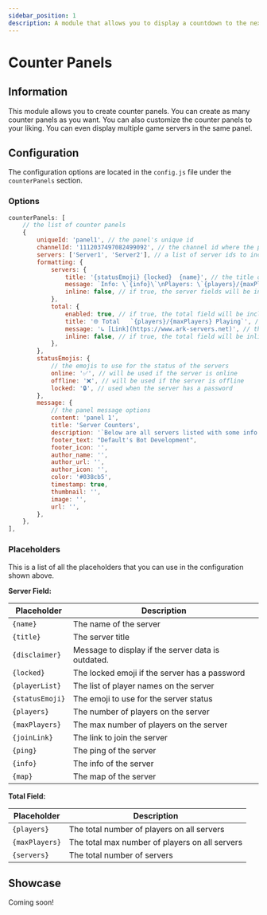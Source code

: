 ```yaml
---
sidebar_position: 1
description: A module that allows you to display a countdown to the next wipe in your server.
---
```



# Counter Panels

## Information

This module allows you to create counter panels. You can create as many counter panels as you want. You can also customize the counter panels to your liking. You can even display multiple game servers in the same panel.

## Configuration

The configuration options are located in the `config.js` file under the `counterPanels` section.

### Options

```js title="config.js → counterPanels"
counterPanels: [
	// the list of counter panels
	{
		uniqueId: 'panel1', // the panel's unique id
		channelId: '1112037497082499092', // the channel id where the panel will be posted
		servers: ['Server1', 'Server2'], // a list of server ids to include in the panel
		formatting: {
			servers: {
				title: '{statusEmoji} {locked}  {name}', // the title of the server fields
				message: `Info: \`{info}\`\nPlayers: \`{players}/{maxPlayers}\`\nMap: \`{map}\`\nConnect: [Join Here]({joinLink})\nPing: \`{ping}\`\n{disclaimer}{playerList}`, // the message of the server fields
				inline: false, // if true, the server fields will be inline
			},
			total: {
				enabled: true, // if true, the total field will be included
				title: '🌐 Total   `{players}/{maxPlayers} Playing`', // the title of the total field
				message: '↳ [Link](https://www.ark-servers.net)', // the message of the total field
				inline: false, // if true, the total field will be inline
			},
		},
		statusEmojis: {
			// the emojis to use for the status of the servers
			online: '✅', // will be used if the server is online
			offline: '❌', // will be used if the server is offline
			locked: '🔒', // used when the server has a password
		},
		message: {
			// the panel message options
			content: 'panel 1',
			title: 'Server Counters',
			description: '`Below are all servers listed with some info:`',
			footer_text: "Default's Bot Development",
			footer_icon: '',
			author_name: '',
			author_url: '',
			author_icon: '',
			color: '#038cb5',
			timestamp: true,
			thumbnail: '',
			image: '',
			url: '',
		},
	},
],
```

### Placeholders

This is a list of all the placeholders that you can use in the configuration shown above.

**Server Field:**

| Placeholder     | Description                                        |
| --------------- | -------------------------------------------------- |
| `{name}`        | The name of the server                             |
| `{title}`       | The server title                                   |
| `{disclaimer}`  | Message to display if the server data is outdated. |
| `{locked}`      | The locked emoji if the server has a password      |
| `{playerList}`  | The list of player names on the server             |
| `{statusEmoji}` | The emoji to use for the server status             |
| `{players}`     | The number of players on the server                |
| `{maxPlayers}`  | The max number of players on the server            |
| `{joinLink}`    | The link to join the server                        |
| `{ping}`        | The ping of the server                             |
| `{info}`        | The info of the server                             |
| `{map}`         | The map of the server                              |

**Total Field:**

| Placeholder    | Description                                    |
| -------------- | ---------------------------------------------- |
| `{players}`    | The total number of players on all servers     |
| `{maxPlayers}` | The total max number of players on all servers |
| `{servers}`    | The total number of servers                    |

## Showcase

Coming soon!
